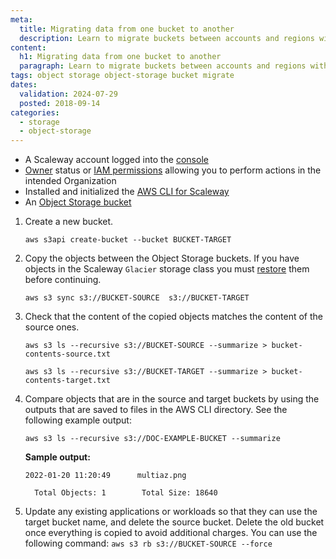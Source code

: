 ```yaml
---
meta:
  title: Migrating data from one bucket to another
  description: Learn to migrate buckets between accounts and regions with the Scaleway CLI.
content:
  h1: Migrating data from one bucket to another
  paragraph: Learn to migrate buckets between accounts and regions with the Scaleway CLI.
tags: object storage object-storage bucket migrate
dates:
  validation: 2024-07-29
  posted: 2018-09-14
categories:
  - storage
  - object-storage
---
```


<Macro id="requirements" />

- A Scaleway account logged into the [console](https://console.scaleway.com)
- [Owner](/identity-and-access-management/iam/concepts/#owner) status or [IAM permissions](/identity-and-access-management/iam/concepts/#permission) allowing you to perform actions in the intended Organization
- Installed and initialized the [AWS CLI for Scaleway](/storage/object/api-cli/object-storage-aws-cli/)
- An [Object Storage bucket](/storage/object/how-to/create-a-bucket/)

1. Create a new bucket.
    ```
    aws s3api create-bucket --bucket BUCKET-TARGET
    ```
2. Copy the objects between the Object Storage buckets.
    <Message type="important">
      If you have objects in the Scaleway `Glacier` storage class you must [restore](/storage/object/how-to/restore-an-object-from-glacier/) them before continuing.
    </Message>

    ```
    aws s3 sync s3://BUCKET-SOURCE  s3://BUCKET-TARGET
    ```
3. Check that the content of the copied objects matches the content of the source ones.
    ```
    aws s3 ls --recursive s3://BUCKET-SOURCE --summarize > bucket-contents-source.txt

    aws s3 ls --recursive s3://BUCKET-TARGET --summarize > bucket-contents-target.txt
    ```
4. Compare objects that are in the source and target buckets by using the outputs that are saved to files in the AWS CLI directory. See the following example output:
    ```
    aws s3 ls --recursive s3://DOC-EXAMPLE-BUCKET --summarize
    ```
    **Sample output:**
    ```
    2022-01-20 11:20:49      multiaz.png

      Total Objects: 1        Total Size: 18640
    ```
5. Update any existing applications or workloads so that they can use the target bucket name, and delete the source bucket.
    <Message type="important">
      Delete the old bucket once everything is copied to avoid additional charges. You can use the following command: `aws s3 rb s3://BUCKET-SOURCE --force`
    </Message>


